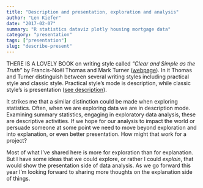 ```yaml
---
title: "Description and presentation, exploration and analysis"
author: "Len Kiefer"
date: "2017-02-07"
summary: "R statistics dataviz plotly housing mortgage data"
category: "presentation"
tags: ["presentation"]
slug: "describe-present"
---
```


THERE IS A LOVELY BOOK on writing style called *"Clear and Simple as the Truth"* by Francis-Noël Thomas and Mark Turner ([webpage]( http://classicprose.com/)). In it Thomas and Turner distinguish between several writing styles including practical style and classic style.  Practical style’s mode is description, while classic style’s is presentation ([see description]( http://classicprose.com/csguide.html#DESCRIPTION)).  

It strikes me that a similar distinction could be made when exploring statistics. Often, when we are exploring data we are in description mode.  Examining summary statistics, engaging in exploratory data analysis, these are descriptive activities.  If we hope for our analysis to impact the world or persuade someone at some point we need to move beyond exploration and into explanation, or even better presentation. How might that work for a project?

Most of what I've shared here is more for exploration than for explanation. But I have some ideas that we could explore, or rather I could *explain*, that would show the presentation side of data analysis. As we go forward this year I'm looking forward to sharing more thoughts on the explanation side of things.

